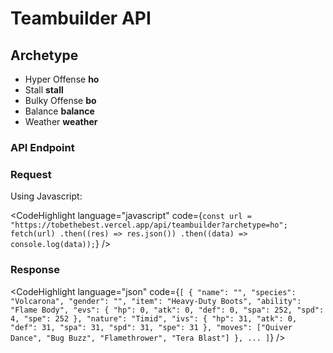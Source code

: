 

# Teambuilder API

## Archetype

- Hyper Offense **ho**
- Stall **stall**
- Bulky Offense **bo**
- Balance **balance**
- Weather **weather**

### API Endpoint

<ArchetypeEndpoint />

### Request

Using Javascript:

<CodeHighlight
  language="javascript"
  code={`
const url = "https://tobethebest.vercel.app/api/teambuilder?archetype=ho";
fetch(url)
  .then((res) => res.json())
  .then((data) => console.log(data));
`}
/>

### Response

<CodeHighlight
  language="json"
  code={`
[
    {
      "name": "",
      "species": "Volcarona",
      "gender": "",
      "item": "Heavy-Duty Boots",
      "ability": "Flame Body",
      "evs": { "hp": 0, "atk": 0, "def": 0, "spa": 252, "spd": 4, "spe": 252 },
      "nature": "Timid",
      "ivs": { "hp": 31, "atk": 0, "def": 31, "spa": 31, "spd": 31, "spe": 31 },
      "moves": ["Quiver Dance", "Bug Buzz", "Flamethrower", "Tera Blast"]
    },
    ...
]
`}
/>
